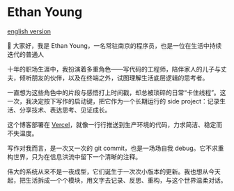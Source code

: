 
# Ethan Young

[english version](/en)

👋 大家好，我是 Ethan Young，一名常驻南京的程序员，也是一位在生活中持续迭代的普通人

十年的职场生涯中，我扮演着多重角色——写代码的工程师，陪伴家人的儿子与丈夫，倾听朋友的伙伴，以及在终端之外，试图理解生活底层逻辑的思考者。

一直想为这些角色中的片段与感悟打上时间戳，却总被琐碎的日常“卡住线程”。这一次，我决定按下写作的启动键，把它作为一个长期运行的 side project：记录生活、分享技术、表达思考、见证成长。

这个博客部署在 <a className='link link-info' href="https://vercel.com/arferiks-projects">Vercel</a>，就像一行行推送到生产环境的代码，力求简洁、稳定而不失温度。

写作对我而言，是一次又一次的 git commit，也是一场场自我 debug。它不求重构世界，只为在信息洪流中留下一个清晰的注释。

伟大的系统从来不是一夜成型，它们诞生于一次次小版本的更新。我也想从今天起，把生活拆成一个个模块，用文字去记录、反思、重构，与这个世界温柔对话。